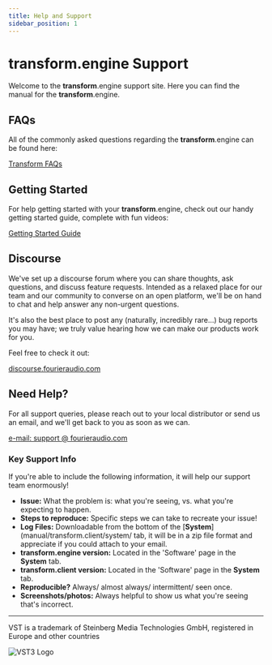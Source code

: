 ```yaml
---
title: Help and Support
sidebar_position: 1
---
```


# transform.engine Support

Welcome to the **transform**.engine support site. Here you can find the manual for the **transform**.engine.

## FAQs

All of the commonly asked questions regarding the **transform**.engine can be found here:

<a class="button button--lg button--primary" href="/manual/tech-faqs">Transform FAQs</a>

## Getting Started

For help getting started with your **transform**.engine, check out our handy getting started guide, complete with fun videos:

<a class="button button--lg button--primary" href="/manual/getting-started">Getting Started Guide</a>

## Discourse

We've set up a discourse forum where you can share thoughts, ask questions, and discuss feature requests.
Intended as a relaxed place for our team and our community to converse on an open platform, we'll be on hand
to chat and help answer any non-urgent questions.

It's also the best place to post any (naturally, incredibly rare...) bug reports you may have; we
truly value hearing how we can make our products work for you.

Feel free to check it out:

<a class="button button--lg button--primary" href="https://discourse.fourieraudio.com">discourse.fourieraudio.com</a>

## Need Help?

For all support queries, please reach out to your local distributor or send us an email, and we'll get back to you as soon as we can.

<a class="button button--lg button--primary" href="mailto:support@fourieraudio.com">e-mail: support @ fourieraudio.com</a>

### Key Support Info

If you're able to include the following information, it will help our support team enormously!

- **Issue:** What the problem is: what you're seeing, vs. what you're expecting to happen.
- **Steps to reproduce:** Specific steps we can take to recreate your issue!
- **Log Files:** Downloadable from the bottom of the [**System**](manual/transform.client/system/ tab, it will be in a zip file format and appreciate if you could attach to your email.
- **transform.engine version:** Located in the 'Software' page in the **System** tab.
- **transform.client version:** Located in the 'Software' page in the **System** tab.
- **Reproducible?** Always/ almost always/ intermittent/ seen once.
- **Screenshots/photos:** Always helpful to show us what you're seeing that's incorrect.

---

VST is a trademark of Steinberg Media Technologies GmbH, registered in Europe and other countries

![VST3 Logo](/img/vst.png)
